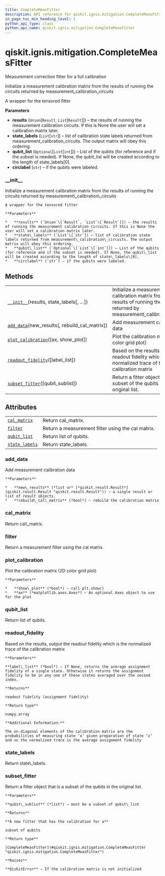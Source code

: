 ```yaml
---
title: CompleteMeasFitter
description: API reference for qiskit.ignis.mitigation.CompleteMeasFitter
in_page_toc_min_heading_level: 1
python_api_type: class
python_api_name: qiskit.ignis.mitigation.CompleteMeasFitter
---
```


# qiskit.ignis.mitigation.CompleteMeasFitter

<Class id="qiskit.ignis.mitigation.CompleteMeasFitter" isDedicatedPage={true} github="https://github.com/qiskit-community/qiskit-ignis/tree/stable/0.6/qiskit/ignis/mitigation/measurement/fitters.py" signature="CompleteMeasFitter(results, state_labels, qubit_list=None, circlabel='')" modifiers="class">
  Measurement correction fitter for a full calibration

  Initialize a measurement calibration matrix from the results of running the circuits returned by measurement\_calibration\_circuits

  A wrapper for the tensored fitter

  **Parameters**

  *   **results** (`Union`\[`Result`, `List`\[`Result`]]) – the results of running the measurement calibration circuits. If this is None the user will set a calibration matrix later.
  *   **state\_labels** (`List`\[`str`]) – list of calibration state labels returned from measurement\_calibration\_circuits. The output matrix will obey this ordering.
  *   **qubit\_list** (`Optional`\[`List`\[`int`]]) – List of the qubits (for reference and if the subset is needed). If None, the qubit\_list will be created according to the length of state\_labels\[0].
  *   **circlabel** (`str`) – if the qubits were labeled.

  ### \_\_init\_\_

  <Function id="qiskit.ignis.mitigation.CompleteMeasFitter.__init__" signature="__init__(results, state_labels, qubit_list=None, circlabel='')">
    Initialize a measurement calibration matrix from the results of running the circuits returned by measurement\_calibration\_circuits

    A wrapper for the tensored fitter

    **Parameters**

    *   **results** (`Union`\[`Result`, `List`\[`Result`]]) – the results of running the measurement calibration circuits. If this is None the user will set a calibration matrix later.
    *   **state\_labels** (`List`\[`str`]) – list of calibration state labels returned from measurement\_calibration\_circuits. The output matrix will obey this ordering.
    *   **qubit\_list** (`Optional`\[`List`\[`int`]]) – List of the qubits (for reference and if the subset is needed). If None, the qubit\_list will be created according to the length of state\_labels\[0].
    *   **circlabel** (`str`) – if the qubits were labeled.
  </Function>

  ## Methods

  |                                                                                                                                                                     |                                                                                                                                     |
  | ------------------------------------------------------------------------------------------------------------------------------------------------------------------- | ----------------------------------------------------------------------------------------------------------------------------------- |
  | [`__init__`](#qiskit.ignis.mitigation.CompleteMeasFitter.__init__ "qiskit.ignis.mitigation.CompleteMeasFitter.__init__")(results, state\_labels\[, …])              | Initialize a measurement calibration matrix from the results of running the circuits returned by measurement\_calibration\_circuits |
  | [`add_data`](#qiskit.ignis.mitigation.CompleteMeasFitter.add_data "qiskit.ignis.mitigation.CompleteMeasFitter.add_data")(new\_results\[, rebuild\_cal\_matrix])     | Add measurement calibration data                                                                                                    |
  | [`plot_calibration`](#qiskit.ignis.mitigation.CompleteMeasFitter.plot_calibration "qiskit.ignis.mitigation.CompleteMeasFitter.plot_calibration")(\[ax, show\_plot]) | Plot the calibration matrix (2D color grid plot)                                                                                    |
  | [`readout_fidelity`](#qiskit.ignis.mitigation.CompleteMeasFitter.readout_fidelity "qiskit.ignis.mitigation.CompleteMeasFitter.readout_fidelity")(\[label\_list])    | Based on the results, output the readout fidelity which is the normalized trace of the calibration matrix                           |
  | [`subset_fitter`](#qiskit.ignis.mitigation.CompleteMeasFitter.subset_fitter "qiskit.ignis.mitigation.CompleteMeasFitter.subset_fitter")(\[qubit\_sublist])          | Return a fitter object that is a subset of the qubits in the original list.                                                         |

  ## Attributes

  |                                                                                                                                      |                                                   |
  | ------------------------------------------------------------------------------------------------------------------------------------ | ------------------------------------------------- |
  | [`cal_matrix`](#qiskit.ignis.mitigation.CompleteMeasFitter.cal_matrix "qiskit.ignis.mitigation.CompleteMeasFitter.cal_matrix")       | Return cal\_matrix.                               |
  | [`filter`](#qiskit.ignis.mitigation.CompleteMeasFitter.filter "qiskit.ignis.mitigation.CompleteMeasFitter.filter")                   | Return a measurement filter using the cal matrix. |
  | [`qubit_list`](#qiskit.ignis.mitigation.CompleteMeasFitter.qubit_list "qiskit.ignis.mitigation.CompleteMeasFitter.qubit_list")       | Return list of qubits.                            |
  | [`state_labels`](#qiskit.ignis.mitigation.CompleteMeasFitter.state_labels "qiskit.ignis.mitigation.CompleteMeasFitter.state_labels") | Return state\_labels.                             |

  ### add\_data

  <Function id="qiskit.ignis.mitigation.CompleteMeasFitter.add_data" signature="add_data(new_results, rebuild_cal_matrix=True)">
    Add measurement calibration data

    **Parameters**

    *   **new\_results** (*list or* [*qiskit.result.Result*](qiskit.result.Result "qiskit.result.Result")) – a single result or list of result objects.
    *   **rebuild\_cal\_matrix** (*bool*) – rebuild the calibration matrix
  </Function>

  ### cal\_matrix

  <Function id="qiskit.ignis.mitigation.CompleteMeasFitter.cal_matrix" signature="cal_matrix" modifiers="property">
    Return cal\_matrix.
  </Function>

  ### filter

  <Function id="qiskit.ignis.mitigation.CompleteMeasFitter.filter" signature="filter" modifiers="property">
    Return a measurement filter using the cal matrix.
  </Function>

  ### plot\_calibration

  <Function id="qiskit.ignis.mitigation.CompleteMeasFitter.plot_calibration" signature="plot_calibration(ax=None, show_plot=True)">
    Plot the calibration matrix (2D color grid plot)

    **Parameters**

    *   **show\_plot** (*bool*) – call plt.show()
    *   **ax** (*matplotlib.axes.Axes*) – An optional Axes object to use for the plot
  </Function>

  ### qubit\_list

  <Function id="qiskit.ignis.mitigation.CompleteMeasFitter.qubit_list" signature="qubit_list" modifiers="property">
    Return list of qubits.
  </Function>

  ### readout\_fidelity

  <Function id="qiskit.ignis.mitigation.CompleteMeasFitter.readout_fidelity" signature="readout_fidelity(label_list=None)">
    Based on the results, output the readout fidelity which is the normalized trace of the calibration matrix

    **Parameters**

    **label\_list** (*bool*) – If None, returns the average assignment fidelity of a single state. Otherwise it returns the assignment fidelity to be in any one of these states averaged over the second index.

    **Returns**

    readout fidelity (assignment fidelity)

    **Return type**

    numpy.array

    **Additional Information:**

    The on-diagonal elements of the calibration matrix are the probabilities of measuring state ‘x’ given preparation of state ‘x’ and so the normalized trace is the average assignment fidelity
  </Function>

  ### state\_labels

  <Function id="qiskit.ignis.mitigation.CompleteMeasFitter.state_labels" signature="state_labels" modifiers="property">
    Return state\_labels.
  </Function>

  ### subset\_fitter

  <Function id="qiskit.ignis.mitigation.CompleteMeasFitter.subset_fitter" signature="subset_fitter(qubit_sublist=None)">
    Return a fitter object that is a subset of the qubits in the original list.

    **Parameters**

    **qubit\_sublist** (*list*) – must be a subset of qubit\_list

    **Returns**

    **A new fitter that has the calibration for a**

    subset of qubits

    **Return type**

    [CompleteMeasFitter](#qiskit.ignis.mitigation.CompleteMeasFitter "qiskit.ignis.mitigation.CompleteMeasFitter")

    **Raises**

    **QiskitError** – If the calibration matrix is not initialized
  </Function>
</Class>

